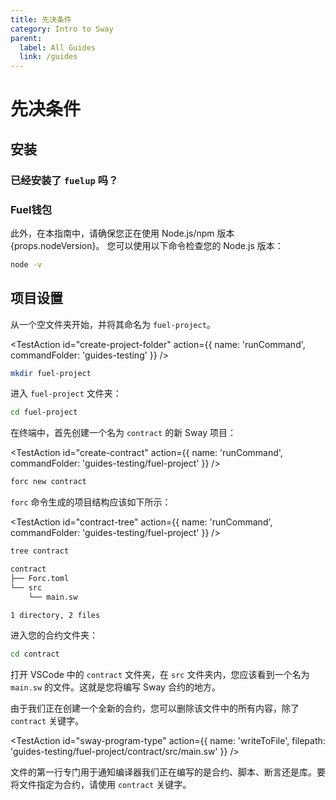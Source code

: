 ```yaml
---
title: 先决条件
category: Intro to Sway
parent:
  label: All Guides
  link: /guides
---
```


# 先决条件

## 安装

<TextImport
  file="../installation/index.mdx"
  comment="install_fuelup"
  commentType="{/*"
/>

<CodeImport
  file="../installation/index.mdx"
  comment="install_fuelup_command"
  commentType="{/*"
  lang="sh"
  trim="true"
/>

<TextImport
  file="../counter-dapp/building-a-smart-contract.mdx"
  comment="install_help"
  commentType="{/*"
/>

<TextImport
  file="../installation/index.mdx"
  comment="install_VSCode_extensions"
  commentType="{/*"
/>

### 已经安装了 `fuelup` 吗？

<TextImport
  file="../counter-dapp/building-a-smart-contract.mdx"
  comment="already_installed"
  commentType="{/*"
/>

### Fuel钱包

<TextImport
  file="../counter-dapp/building-a-frontend.mdx"
  comment="install_wallet"
  commentType="{/*"
/>

此外，在本指南中，请确保您正在使用 Node.js/npm 版本 {props.nodeVersion}。
您可以使用以下命令检查您的 Node.js 版本：

```sh
node -v
```

## 项目设置

从一个空文件夹开始，并将其命名为 `fuel-project`。

<TestAction
id="create-project-folder"
action={{
  name: 'runCommand',
  commandFolder: 'guides-testing'
}}
/>

```sh
mkdir fuel-project
```

进入 `fuel-project` 文件夹：

```sh
cd fuel-project
```

在终端中，首先创建一个名为 `contract` 的新 Sway 项目：

<TestAction
id="create-contract"
action={{
  name: 'runCommand',
  commandFolder: 'guides-testing/fuel-project'
}}
/>

```sh
forc new contract
```

`forc` 命令生成的项目结构应该如下所示：

<TestAction
id="contract-tree"
action={{
  name: 'runCommand',
  commandFolder: 'guides-testing/fuel-project'
}}
/>

```sh
tree contract
```

```sh
contract
├── Forc.toml
└── src
    └── main.sw

1 directory, 2 files
```


进入您的合约文件夹：

```sh
cd contract
```

打开 VSCode 中的 `contract` 文件夹，在 `src` 文件夹内，您应该看到一个名为 `main.sw` 的文件。这就是您将编写 Sway 合约的地方。

由于我们正在创建一个全新的合约，您可以删除该文件中的所有内容，除了 `contract` 关键字。

<TestAction
id="sway-program-type"
action={{
  name: 'writeToFile',
  filepath: 'guides-testing/fuel-project/contract/src/main.sw'
}}
/>

<CodeImport
  file="../../examples/intro-to-sway/contract/src/main.sw"
  comment="contract"
  commentType="//"
  lang="sway"
/>

文件的第一行专门用于通知编译器我们正在编写的是合约、脚本、断言还是库。要将文件指定为合约，请使用 `contract` 关键字。
